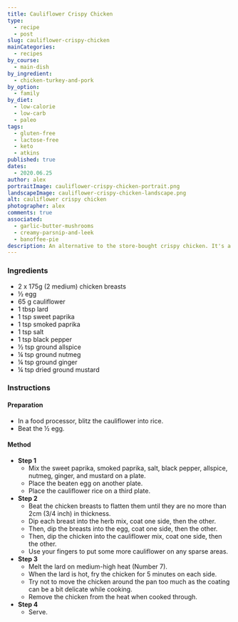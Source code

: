 ```yaml
---
title: Cauliflower Crispy Chicken
type:
  - recipe
  - post
slug: cauliflower-crispy-chicken
mainCategories:
  - recipes
by_course:
  - main-dish
by_ingredient:
  - chicken-turkey-and-pork
by_option:
  - family
by_diet:
  - low-calorie
  - low-carb
  - paleo
tags:
  - gluten-free
  - lactose-free
  - keto
  - atkins
published: true
dates:
  - 2020.06.25
author: alex
portraitImage: cauliflower-crispy-chicken-portrait.png
landscapeImage: cauliflower-crispy-chicken-landscape.png
alt: cauliflower crispy chicken
photographer: alex
comments: true
associated:
  - garlic-butter-mushrooms
  - creamy-parsnip-and-leek
  - banoffee-pie
description: An alternative to the store-bought crispy chicken. It's a bit tricky to make but tastes good and avoids gluten and carbs.
---
```


<Ingredients>

### Ingredients

- 2 x 175g (2 medium) chicken breasts
- ½ egg
- 65 g cauliflower
- 1 tbsp lard
- 1 tsp sweet paprika
- 1 tsp smoked paprika
- 1 tsp salt
- 1 tsp black pepper
- ½ tsp ground allspice
- ¼ tsp ground nutmeg
- ¼ tsp ground ginger
- ¼ tsp dried ground mustard

</Ingredients>

<Instructions>

### Instructions

#### Preparation

- In a food processor, blitz the cauliflower into rice.
- Beat the ½ egg.

#### Method

- **Step 1**
  - Mix the sweet paprika, smoked paprika, salt, black pepper, allspice, nutmeg, ginger, and mustard on a plate.
  - Place the beaten egg on another plate.
  - Place the cauliflower rice on a third plate.
- **Step 2**
  - Beat the chicken breasts to flatten them until they are no more than 2cm (3/4 inch) in thickness.
  - Dip each breast into the herb mix, coat one side, then the other.
  - Then, dip the breasts into the egg, coat one side, then the other.
  - Then, dip the chicken into the cauliflower mix, coat one side, then the other.
  - Use your fingers to put some more cauliflower on any sparse areas.
- **Step 3**
  - Melt the lard on medium-high heat (Number 7).
  - When the lard is hot, fry the chicken for 5 minutes on each side.
  - Try not to move the chicken around the pan too much as the coating can be a bit delicate while cooking.
  - Remove the chicken from the heat when cooked through.
- **Step 4**
  - Serve.

</Instructions>
